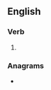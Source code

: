 ==English==

===Verb===
{{head|en|verb form}}

# {{present participle of|enchase|lang=en|nocat=1}}

===Anagrams===
* {{anagrams|en|a=aceghinns|encashing}}
